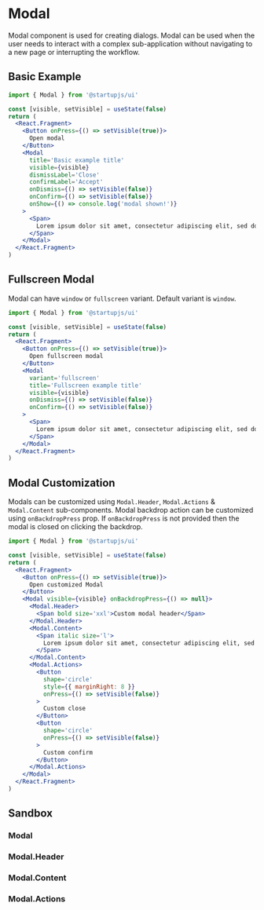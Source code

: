 
# Modal

Modal component is used for creating dialogs. Modal can be used when the user needs to interact with a complex sub-application without navigating to a new page or interrupting the workflow.


## Basic Example

```jsx
import { Modal } from '@startupjs/ui'
```

```jsx example
const [visible, setVisible] = useState(false)
return (
  <React.Fragment>
    <Button onPress={() => setVisible(true)}>
      Open modal
    </Button>
    <Modal
      title='Basic example title'
      visible={visible}
      dismissLabel='Close'
      confirmLabel='Accept'
      onDismiss={() => setVisible(false)}
      onConfirm={() => setVisible(false)}
      onShow={() => console.log('modal shown!')}
    >
      <Span>
        Lorem ipsum dolor sit amet, consectetur adipiscing elit, sed do eiusmod tempor incididunt ut labore et dolore magna aliqua. Ut enim ad minim veniam, quis nostrud exercitation ullamco laboris nisi ut aliquip ex ea commodo consequat. Duis aute irure dolor in reprehenderit.
      </Span>
    </Modal>
  </React.Fragment>
)
```

## Fullscreen Modal

Modal can have `window` or `fullscreen` variant. Default variant is `window`.

```jsx
import { Modal } from '@startupjs/ui'
```

```jsx example
const [visible, setVisible] = useState(false)
return (
  <React.Fragment>
    <Button onPress={() => setVisible(true)}>
      Open fullscreen modal
    </Button>
    <Modal
      variant='fullscreen'
      title='Fullscreen example title'
      visible={visible}
      onDismiss={() => setVisible(false)}
      onConfirm={() => setVisible(false)}
    >
      <Span>
        Lorem ipsum dolor sit amet, consectetur adipiscing elit, sed do eiusmod tempor incididunt ut labore et dolore magna aliqua. Ut enim ad minim veniam, quis nostrud exercitation ullamco laboris nisi ut aliquip ex ea commodo consequat. Duis aute irure dolor in reprehenderit.
      </Span>
    </Modal>
  </React.Fragment>
)
```

## Modal Customization

Modals can be customized using `Modal.Header`, `Modal.Actions` & `Modal.Content` sub-components. Modal backdrop action can be customized using `onBackdropPress` prop. If `onBackdropPress` is not provided then the modal is closed on clicking the backdrop.

```jsx
import { Modal } from '@startupjs/ui'
```

```jsx example
const [visible, setVisible] = useState(false)
return (
  <React.Fragment>
    <Button onPress={() => setVisible(true)}>
      Open customized Modal
    </Button>
    <Modal visible={visible} onBackdropPress={() => null}>
      <Modal.Header>
        <Span bold size='xxl'>Custom modal header</Span>
      </Modal.Header>
      <Modal.Content>
        <Span italic size='l'>
          Lorem ipsum dolor sit amet, consectetur adipiscing elit, sed do eiusmod tempor incididunt ut labore et dolore magna aliqua. Ut enim ad minim veniam, quis nostrud exercitation ullamco laboris nisi ut aliquip ex ea commodo consequat. Duis aute irure dolor in reprehenderit.
        </Span>
      </Modal.Content>
      <Modal.Actions>
        <Button
          shape='circle'
          style={{ marginRight: 8 }}
          onPress={() => setVisible(false)}
        >
          Custom close
        </Button>
        <Button
          shape='circle'
          onPress={() => setVisible(false)}
        >
          Custom confirm
        </Button>
      </Modal.Actions>
    </Modal>
  </React.Fragment>
)
```

## Sandbox

### Modal

<Sandbox Component={Modal} />

### Modal.Header

<Sandbox Component={Modal.Header} />

### Modal.Content

<Sandbox Component={Modal.Content} />

### Modal.Actions

<Sandbox Component={Modal.Actions} />
